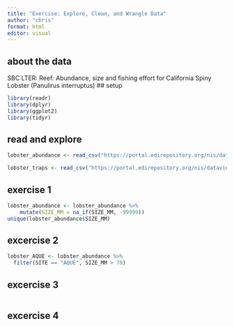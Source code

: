 ```yaml
---
title: "Exercise: Explore, Clean, and Wrangle Data"
author: "chris"
format: html
editor: visual
---
```


## about the data
SBC LTER: Reef: Abundance, size and fishing effort for California Spiny Lobster (Panulirus interruptus)
## setup
```r
library(readr)
library(dplyr)
library(ggplot2)
library(tidyr)
```

## read and explore
```r
lobster_abundance <- read_csv("https://portal.edirepository.org/nis/dataviewer?packageid=knb-lter-sbc.77.8&entityid=f32823fba432f58f66c06b589b7efac6")

lobster_traps <- read_csv("https://portal.edirepository.org/nis/dataviewer?packageid=knb-lter-sbc.77.8&entityid=66dd61c75bda17c23a3bce458c56ed84")
```

## exercise 1
```r
lobster_abundance <- lobster_abundance %>% 
    mutate(SIZE_MM = na_if(SIZE_MM, -99999))
unique(lobster_abundance$SIZE_MM)
```

## excercise 2
```r
lobster_AQUE <- lobster_abundance %>% 
  filter(SITE == "AQUE", SIZE_MM > 70)
```

## excercise 3
```r

```

## excercise 4
```r

```

